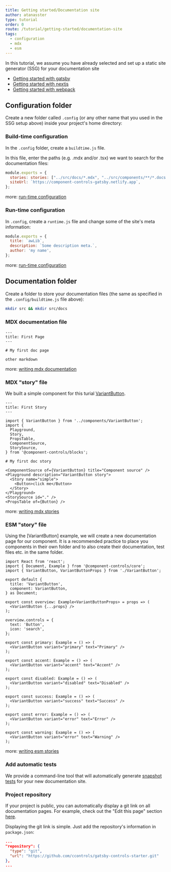 ```yaml
---
title: Getting started/Documentation site
author: atanasster
type: tutorial
order: 0
route: /tutorial/getting-started/documentation-site
tags:
  - configuration
  - mdx
  - esm
---
```


In this tutorial, we assume you have already selected and set up a static site generator (SSG) for your documentation site

- [Getting started with gatsby](/tutorial/getting-started/gatsby)
- [Getting started with nextjs](/tutorial/getting-started/nextjs)
- [Getting started with webpack](/tutorial/getting-started/webpack)

## Configuration folder

Create a new folder called `.config` (or any other name that you used in the SSG setup above) inside your project's home directory:

### Build-time configuration

In the `.config` folder, create a `buildtime.js` file.

In this file, enter the paths (e.g. .mdx and/or .tsx) we want to search for the documentation files:

```js:title=.config/buildtime.js
module.exports = {
  stories: stories: ["../src/docs/*.mdx", "../src/components/**/*.docs.tsx"],
  siteUrl: `https://component-controls-gatsby.netlify.app`,
};
```

more: [run-time configuration](/configuration/buildtime)

### Run-time configuration

In `.config`, create a `runtime.js` file and change some of the site's meta information:

```js:title=.config/runtime.js
module.exports = {
  title: `awLib`,
  description: `Some description meta.`,
  author: 'my name',
};
```

more: [run-time configuration](/configuration/runtime)

## Documentation folder

Create a folder to store your documentation files (the same as specified in the `.config/buildtime.js` file above):

```sh
mkdir src && mkdir src/docs
```

### MDX documentation file

```mdx:title=src/docs/first-page.mdx
---
title: First Page
---

# My first doc page

other markdown
```

more: [writing mdx documentation](/tutorial/mdx-documentation)

### MDX "story" file

We built a simple component for this turial [VariantButton](https://github.com/ccontrols/gatsby-controls-starter/blob/master/src/components/VariantButton/VariantButton.tsx).

```mdx:title=src/docs/first-story.mdx
---
title: First Story
---

import { VariantButton } from '../components/VariantButton';
import {
  Playground,
  Story,
  PropsTable,
  ComponentSource,
  StorySource,
} from '@component-controls/blocks';

# My first doc story

<ComponentSource of={VariantButton} title="Component source" />
<Playground description="VariantButton story">
  <Story name="simple">
    <Button>click me</Button>
  </Story>
</Playground>
<StorySource id="." />
<PropsTable of={Button} />
```

more: [writing mdx stories](/tutorial/mdx-stories)

### ESM "story" file

Using the [VariantButton] example, we will create a new documentation page for our component. It is a recommended practice to place you components in their own folder and to also create their documentation, test files etc. in the same folder.

```jsx:title=src/components/VariantButton/VariantButton.docs.tsx
import React from 'react';
import { Document, Example } from '@component-controls/core';
import { VariantButton, VariantButtonProps } from './VariantButton';

export default {
  title: 'VariantButton',
  component: VariantButton,
} as Document;

export const overview: Example<VariantButtonProps> = props => (
  <VariantButton {...props} />
);

overview.controls = {
  text: 'Button',
  icon: 'search',
};

export const primary: Example = () => (
  <VariantButton variant="primary" text="Primary" />
);

export const accent: Example = () => (
  <VariantButton variant="accent" text="Accent" />
);

export const disabled: Example = () => (
  <VariantButton variant="disabled" text="Disabled" />
);

export const success: Example = () => (
  <VariantButton variant="success" text="Success" />
);

export const error: Example = () => (
  <VariantButton variant="error" text="Error" />
);

export const warning: Example = () => (
  <VariantButton variant="error" text="Warning" />
);
```

more: [writing esm stories](/tutorial/esmodules-stories)

### Add automatic tests

We provide a command-line tool that will automatically generate [snapshot tests](/tutorial/testing/jest-snapshots) for your new documentation site.

### Project repository

If your project is public, you can automatically display a git link on all documentation pages. For example, check out the "Edit this page" section [here](https://gatsby-controls-starter.netlify.app/docs/es-story--overview).

Displaying the git link is simple. Just add the repository's information in `package.json`:

```json:title=package.json
...
"repository": {
  "type": "git",
  "url": "https://github.com/ccontrols/gatsby-controls-starter.git"
},
...
```
